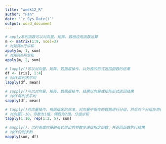 ```yaml
---
title: "week12_R"
author: "Fan"
date: "`r Sys.Date()`"
output: word_document
---
```


```r
# apply系列函数可以对向量、矩阵、数组应用函数运算
m <- matrix(1:9, ncol=3)
# 对矩阵m行求和
apply(m, 1, sum)
# 对矩阵m列求和
apply(m, 2, sum)

# lapply()可以对向量、矩阵、数据框操作，以列表的形式返回函数的结果
df <- iris[, 1:4]
# 对df每列求平均
lapply(df, mean)

# sapply()可以对向量、矩阵、数据框操作，结果以向量或矩阵形式返回结果
# 对df每列求平均
sapply(df, mean)

# tapply()对向量操作，根据给定的标准，对向量中保存的数据进行分组，然后对个分组应用指定函数
# 对向量1-10，奇数为1组，偶数为2组，分组求和
tapply(1:10, rep(1:2, 5), sum)

# mapply()，以列表或向量的形式给出的参数传递给指定函数，并返回函数执行结果
# 对df的列求和
mapply(sum, df)
```

